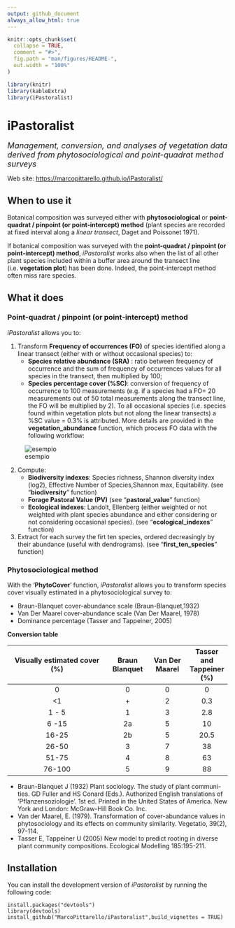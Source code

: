 ```yaml
---
output: github_document
always_allow_html: true
---
```


<!-- README.md is generated from README.Rmd. Please edit that file -->

```r
knitr::opts_chunk$set(
  collapse = TRUE,
  comment = "#>",
  fig.path = "man/figures/README-",
  out.width = "100%"
)

library(knitr)
library(kableExtra)
library(iPastoralist)
```
  
# **iPastoralist** 
<font size="4"> _Management, conversion, and analyses of vegetation data derived from phytosociological and point-quadrat method surveys_ </font>

<!-- badges: start -->
<!-- badges: end -->

Web site: [https://marcopittarello.github.io/iPastoralist/](https://marcopittarello.github.io/iPastoralist/)

<!-- badges: start -->
<!-- badges: end -->


## **When to use it**

Botanical composition was surveyed either with **phytosociological** or **point-quadrat / pinpoint (or point‐intercept) method** (plant species are recorded at fixed interval along a *linear transect*, Daget and Poissonet 1971). 

If botanical composition was surveyed with the **point-quadrat / pinpoint (or point‐intercept) method**, *iPastoralist* works also when the list of all other plant species included within a buffer area around the transect line (i.e. **vegetation plot**) has been done. Indeed, the point-intercept method often miss rare species.

## **What it does**

### **Point-quadrat / pinpoint (or point‐intercept) method**

*iPastoralist* allows you to:

1. Transform **Frequency of occurrences (FO)** of species identified along a linear transect (either with or without occasional species) to: 
    + **Species relative abundance (SRA)** : ratio between frequency of occurrence and the sum of frequency of occurrences values for all species in the transect, then multiplied by 100;
    + **Species percentage cover (%SC)**: conversion of frequency of occurrence to 100 measurements (e.g. if a species had a FO= 20 measurements out of 50 total measurements along the transect line, the FO will be multiplied by 2). To all  occasional species (i.e. species found within vegetation plots but not along the linear transects) a %SC value = 0.3% is attributed.
    More details are provided in the **vegetation_abundance** function, which process FO data with the following workflow: 

  ![esempio](man/figures/Wrkflw_abundance_conversion.png)

2. Compute:
    + **Biodiversity indexes**: Species richness, Shannon diversity index (log2), Effective Number of Species,Shannon max, Equitability. (see "**biodiversity**" function)
    + **Forage Pastoral Value (PV)** (see "**pastoral_value**" function)
    + **Ecological indexes**: Landolt, Ellenberg (either weighted or not weighted with plant species abundance and either considering or not considering occasional species). (see "**ecological_indexes**" function)
 
3. Extract for each survey the firt ten species, ordered decreasingly by their abundance (useful with dendrograms). (see "**first_ten_species**" function)


### **Phytosociological method**

With the '**PhytoCover**' function, *iPastoralist* allows you to transform species cover visually estimated in a phytosociological survey to:

 * Braun-Blanquet cover-abundance scale (Braun-Blanquet,1932) 
 * Van Der Maarel cover-abundance scale (Van Der Maarel, 1978)
 * Dominance percentage (Tasser and Tappeiner, 2005)
 
 **Conversion table**
 
| Visually estimated cover (%)| Braun Blanquet | Van Der Maarel  | Tasser and Tappeiner (%)|
 | :-------------------: |:-------:| :------:|:------:|
 | 0| 0 | 0 | 0 |
 | <1|+| 2 | 0.3 |
 |1 - 5|  1 | 3 | 2.8 |
 | 6 -15| 2a  | 5 | 10 |
 |16-25| 2b | 5 | 20.5 |
 |26-50| 3 |7  | 38  |
 |51-75| 4  | 8 | 63 |
 |76-100| 5  | 9  | 88 |
 

* Braun-Blanquet J (1932) Plant sociology. The study of plant communi- ties. GD Fuller and HS Conard (Eds.). Authorized English translations of 'Pflanzensoziologie'. 1st ed. Printed in the United States of America. New York and London: McGraw-Hill Book Co. Inc.\cr
* Van der Maarel, E. (1979). Transformation of cover-abundance values in phytosociology and its effects on community similarity. Vegetatio, 39(2), 97-114.\cr
* Tasser E, Tappeiner U (2005) New model to predict rooting in diverse plant community compositions. Ecological Modelling 185:195-211.\cr


## **Installation**

You can install the development version of *iPastoralist* by running the following code:

```
install.packages("devtools")
library(devtools)
install_github("MarcoPittarello/iPastoralist",build_vignettes = TRUE)
```